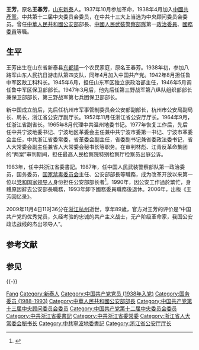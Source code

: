 {{Otheruses|王芳}}
{{Infobox person
|姓名=王芳
|图像=
|图像说明=
|出生日期={{Birth date|1920|9|30}}
|逝世日期={{Death date and age|2009|11|4|1920|9|30}}
|出生地点=[[山东|山东]][[新泰|新泰]]
|原名=王春芳
|逝世地点=[[浙江|浙江]][[杭州|杭州]]
|国籍={{ROC}}（1920－1949）<br>{{PRC}}（1949－2009）
|籍贯=
|种族=[[汉族|汉族]]
|教育程度=
|母校=
|职业=
|政党={{CPC}}
|宗教信仰=
|配偶=
|子女=
}}

'''王芳'''{{BD|1920年|9月30日|2009年|11月4日|catIdx=W王}}，原名'''王春芳'''，[[山东|山东]][[新泰|新泰]]人。1937年10月参加革命，1938年4月加入[[中國共產黨|中國共產黨]]。中共第十二届中央委员会委员，在中共十三大上当选为中央顾问委员会委员。曾任[[中華人民共和國公安部|中華人民共和國公安部]]部長、[[中國人民武裝警察部隊|中國人民武裝警察部隊]]第一[[政治委員|政治委員]]、[[國務委員|國務委員]]等職。

==生平==
王芳出生在山东省新泰县[[东都镇|东都镇]]一个农民家庭，原名王春芳。1938年初，参加八路军山东人民抗日游击队第四支队，同年4月加入中国共产党。1942年8月担任鲁中军区敌工科科长。1945年6月，担任山东军区独立旅政治部主任，1946年5月调任鲁中军区保卫部部长。1947年3月后，他先后任第三野战军第八纵队组织部部长兼保卫部部长，第三野战军第七兵团保卫部部长。

新中国成立前后，先后任杭州市军事管制委员会公安部副部长，杭州市公安局副局长、局长，浙江省公安厅副厅长。1952年11月任浙江省公安厅厅长。1964年9月，任浙江省副省长。1965年8月代理中共温州地委书记。1977年恢复工作后，先后任中共宁波地委书记、宁波地区革委会主任兼中共宁波市委第一书记、宁波市革委会主任，中共浙江省委常委，省革委会副主任，省委副书记兼省委政法委书记，省人大常委会副主任兼省人大常委会秘书长等职务。在审判林彪、江青反革命集团的“两案”审判期间，担任最高人民检察院特别检察厅检察员出庭公诉。

1983年，任中共浙江省委書記。1987年，任中国人民武装警察部队第一政治委员，国务委员，[[国家禁毒委员会|国家禁毒委员会]]主任、公安部部長等職務，成为改革开放以来第一位以[[党和国家领导人|党和国家领导人]]身份担任公安部部长者<ref>{{cite news|title=官方媒体解读干部人事：公安部的正部级副部长都有谁？|url=http://www.thepaper.cn/newsDetail_forward_1690295|accessdate=2017-05-22|newspaper=澎湃新闻|archive-date=2017-06-01|archive-url=https://web.archive.org/web/20170601142422/http://www.thepaper.cn/newsDetail_forward_1690295|dead-url=no}}</ref>。1990年，因公安工作過於繁忙，身體原因辭去公安部長職務，1993年卸下國務委員職務後退休。2006年，出版《王芳回忆录》。

2009年11月4日11时36分在[[浙江|浙江]][[杭州|杭州]]逝世，享年89歲，官方对王芳的评价是“中国共产党的优秀党员，久经考验的忠诚的共产主义战士，无产阶级革命家，我国公安政法战线的杰出领导人”。

==参考文献==
{{Reflist}}

==参见==
{{-}}
{{start box}}
{{s-gov|prc}}
{{s-before|[[阮崇武|阮崇武]]}}
{{s-title|[[中華人民共和國公安部|中華人民共和國公安部]]部長|1987年－1990年}} 
{{s-after|[[陶駟駒|陶駟駒]]}}
{{end box}}

{{国务院/7|国务委员|部门首长}}
{{国务院/6|部门首长}}
{{中华人民共和国公安部部长|nocat}}
{{中华人民共和国浙江省正职领导人|nocat}}
{{中华人民共和国宁波市正职领导人}}
{{Authority control}}
{{DEFAULTSORT:Wang王}}
[[Category:王姓|Fang]]
[[Category:新泰人|Category:新泰人]]
[[Category:中国共产党党员_(1938年入党)|Category:中国共产党党员 (1938年入党)]]
[[Category:国务委员_(1988-1993)|Category:国务委员 (1988-1993)]]
[[Category:中華人民共和國公安部部長|Category:中華人民共和國公安部部長]]
[[Category:中国共产党第十三届中央顾问委员会委员|Category:中国共产党第十三届中央顾问委员会委员]]
[[Category:中国共产党第十二届中央委员会委员|Category:中国共产党第十二届中央委员会委员]]
[[Category:中共浙江省委書記|Category:中共浙江省委書記]]
[[Category:中共浙江省委常委|Category:中共浙江省委常委]]
[[Category:浙江省人大常委会秘书长|Category:浙江省人大常委会秘书长]]
[[Category:中共寧波地委書記|Category:中共寧波地委書記]]
[[Category:浙江省公安厅厅长|Category:浙江省公安厅厅长]]